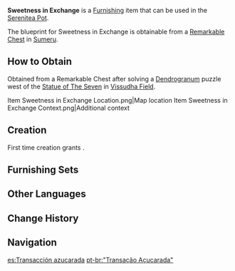 {{Furnishing Infobox
|id             = 370314
|image          = Item Sweetness in Exchange.png
|category       = Building
|subcategory    = Mercantile
|quality        = 3
|adeptal_energy = 60
|load           = 210
|reduced_load   = 157
|description    = A common stall made from [[Karmaphala Wood]], which has outstanding moisture-proofing properties. This stall is suitable for the sales of the freshest fruits and vegetables.<br />Fruits and vegetables are typical time-sensitive commodities. The timing at which the fruits ripen and storage time greatly influence the fruit and vegetable business. "Ensuring the effective flow of TSC (Time-Sensitive Commodities)" is a research topic among [[Vahumana]] school's many social science studies. Based on relevant theories, Vahumana researchers have offered plenty of advice to fruit and vegetable vendors in the [[Grand Bazaar]], which effectively reduces the extra consumption and inevitable waste of commodities, thus saving a considerable amount of Mora for vendors and even the Grand Bazaar in general."
|blueprint      = Remarkable Chest
|source1        = 
}}
'''Sweetness in Exchange''' is a [[Furnishing]] item that can be used in the [[Serenitea Pot]].

The blueprint for Sweetness in Exchange is obtainable from a [[Remarkable Chest]] in [[Sumeru]].

==How to Obtain==
Obtained from a Remarkable Chest after solving a [[Dendrogranum]] puzzle west of the [[Statue of The Seven]] in [[Vissudha Field]].
<gallery>
Item Sweetness in Exchange Location.png|Map location
Item Sweetness in Exchange Context.png|Additional context
</gallery>

==Creation==
First time creation grants {{Item|Trust|24|x=60}}.
{{Recipe
|type = Creation
|time = 14h
|Karmaphala Wood = 8
|Fabric = 4
|sort = Karmaphala Wood;Fabric
}}

==Furnishing Sets==
{{Craft Usage}}

==Other Languages==
{{Other Languages
|default_hidden = 1
|en      = Sweetness in Exchange
|zhs     = 「醇甜于流转之间」
|zhs_rm  = "Chúntián Yú Liúzhuǎn zhī Jiān"
|zht     = 「醇甜於流轉之間」
|zht_rm  = "Chúntián Yú Liúzhuǎn zhī Jiān"
|ja      = 「染み渡る甘み」
|ja_rm   = "Shimiwataru Amami"{{Assumed}}
|ko      = 「흘러넘치는 달콤함」
|ko_rm   = "Heulleoneomchineun Dalkomham"
|es      = Transacción azucarada
|fr      = «&nbsp;Douceur de l'échange&nbsp;»
|ru      = Сладость в обмен
|th      = "การแลกเปลี่ยนอันหอมหวาน"
|th_rm   = 
|vi      = Ngọt Ngào Giữa Dòng Chảy
|de      = „Sanft und süß im Fluss“
|id      = Kemanisan dalam Pertukaran
|pt      = "Transação Açucarada"
|tr      = Karşılıklı Tatlılık
|it      = Dolcezza scambiabile
<!--
|zh_tl   = 
|ja_tl   = 
|ko_tl   = 
|es_tl   = 
|fr_tl   = 
|ru_tl   = 
|th_tl   = 
|vi_tl   = 
|de_tl   = 
|id_tl   = 
|pt_tl   = 
|tr_tl   =
|it_tl   =
-->
}}

==Change History==
{{Change History|3.0}}

==Navigation==
{{Furnishing Navbox|exterior}}

[[es:Transacción azucarada]]
[[pt-br:"Transação Açucarada"]]